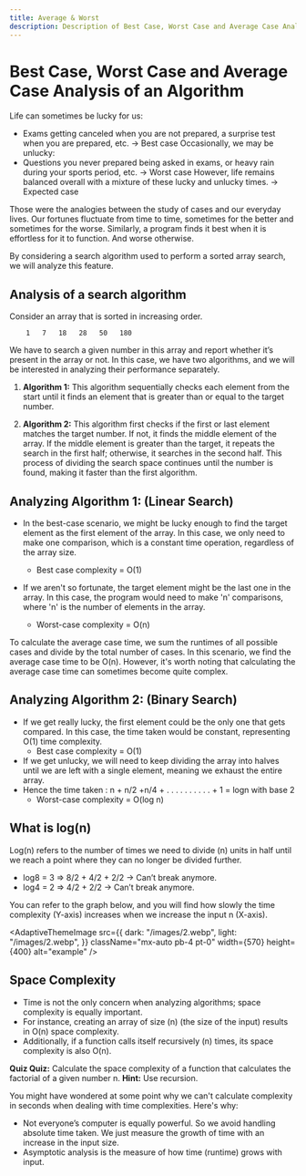 ```yaml
---
title: Average & Worst
description: Description of Best Case, Worst Case and Average Case Analysis of an Algorithm.
---
```


# Best Case, Worst Case and Average Case Analysis of an Algorithm

Life can sometimes be lucky for us:

- Exams getting canceled when you are not prepared, a surprise test when you are prepared, etc.   → Best case
Occasionally, we may be unlucky:
- Questions you never prepared being asked in exams, or heavy rain during your sports period, etc.  → Worst case
However, life remains balanced overall with a mixture of these lucky and unlucky times. → Expected case

Those were the analogies between the study of cases and our everyday lives. Our fortunes fluctuate from time to time, sometimes for the better and sometimes for the worse. Similarly, a program finds it best when it is effortless for it to function. And worse otherwise.

By considering a search algorithm used to perform a sorted array search, we will analyze this feature.

## Analysis of a search algorithm

Consider an array that is sorted in increasing order.
```
    1   7   18   28   50   180
```
We have to search a given number in this array and report whether it’s present in the array or not. In this case, we have two algorithms, and we will be interested in analyzing their performance separately. 

1. **Algorithm 1:** This algorithm sequentially checks each element from the start until it finds an element that is greater than or equal to the target number.

2. **Algorithm 2:** This algorithm first checks if the first or last element matches the target number. If not, it finds the middle element of the array. If the middle element is greater than the target, it repeats the search in the first half; otherwise, it searches in the second half. This process of dividing the search space continues until the number is found, making it faster than the first algorithm.


## Analyzing Algorithm 1: (Linear Search)
- In the best-case scenario, we might be lucky enough to find the target element as the first element of the array. In this case, we only need to make one comparison, which is a constant time operation, regardless of the array size.
    - Best case complexity = O(1)

- If we aren't so fortunate, the target element might be the last one in the array. In this case, the program would need to make 'n' comparisons, where 'n' is the number of elements in the array.

    - Worst-case complexity = O(n)

To calculate the average case time, we sum the runtimes of all possible cases and divide by the total number of cases. In this scenario, we find the average case time to be O(n). However, it's worth noting that calculating the average case time can sometimes become quite complex.

## Analyzing Algorithm 2: (Binary Search)
- If we get really lucky, the first element could be the only one that gets compared. In this case, the time taken would be constant, representing O(1) time complexity.
    - Best case complexity = O(1)
- If we get unlucky, we will need to keep dividing the array into halves until we are left with a single element, meaning we exhaust the entire array.
- Hence the time taken : n + n/2 +n/4 + . . . . . . . . . . + 1  = logn with base 2 
    - Worst-case complexity = O(log n)

## What is log(n)
Log(n) refers to the number of times we need to divide \(n\) units in half until we reach a point where they can no longer be divided further.
 - log8 = 3  ⇒  8/2  + 4/2  + 2/2   →    Can’t break anymore.
 - log4 = 2  ⇒  4/2  + 2/2   →    Can’t break anymore.

 You can refer to the graph below, and you will find how slowly the time complexity (Y-axis) increases when we increase the input n (X-axis).

<AdaptiveThemeImage
  src={{
    dark: "/images/2.webp",
    light: "/images/2.webp",
  }}
  className="mx-auto pb-4 pt-0"
  width={570}
  height={400}
  alt="example"
/>

## Space Complexity
- Time is not the only concern when analyzing algorithms; space complexity is equally important.
- For instance, creating an array of size \(n\) (the size of the input) results in O(n) space complexity.
- Additionally, if a function calls itself recursively \(n\) times, its space complexity is also O(n).

**Quiz Quiz:** Calculate the space complexity of a function that calculates the factorial of a given number n.
**Hint:** Use recursion.

You might have wondered at some point why we can't calculate complexity in seconds when dealing with time complexities. Here's why:

- Not everyone’s computer is equally powerful. So we avoid handling absolute time taken. We just measure the growth of time with an increase in the input size.
- Asymptotic analysis is the measure of how time (runtime) grows with input.

